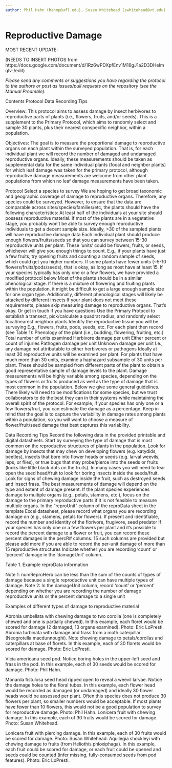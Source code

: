 ```yaml
---
author: Phil Hahn (hahnp@ufl.edu), Susan Whitehead (swhitehead@vt.edu), Paul Ode (paul.ode@colostate.edu), and Will Wetzel (william.wetzel@montana.edu). 
---
```


#  Reproductive Damage {#sec-repro}

MOST RECENT UPDATE:

(NEEDS TO INSERT PHOTOS from https://docs.google.com/document/d/1Rz6wPDXpfEnv1M16gJ1a2D3DHeImqlv-/edit)


_Please send any comments or suggestions you have regarding the protocol to the authors or post as issues/pull requests on the repository (see the Manual Preamble)._



Contents
Protocol
Data Recording Tips

Overview: This protocol aims to assess damage by insect herbivores to reproductive parts of plants (i.e., flowers, fruits, and/or seeds). This is a supplement to the Primary Protocol, which aims to randomly select and sample 30 plants, plus their nearest conspecific neighbor, within a population.

Objectives: The goal is to measure the proportional damage to reproductive organs on each plant within the surveyed population. That is, for each individual plant we will record the number of damaged and undamaged reproductive organs. Ideally, these measurements should be taken as supplemental data for the same individual plants (focal and neighbor plants) for which leaf damage was taken for the primary protocol, although reproductive damage measurements are welcome from other plant populations from which no leaf damage measurements have been taken. 

Protocol
Select a species to survey
We are hoping to get broad taxonomic and geographic coverage of damage to reproductive organs. Therefore, any species could be surveyed. However, to ensure that the data are comparable across sites/species/families/etc, the plants should have the following characteristics:
At least half of the individuals at your site should possess reproductive material. If most of the plants are in a vegetative stage, you probably won’t be able to survey enough reproductive individuals to get a decent sample size. Ideally, >30 of the sampled plants will have reproductive damage data
Each individual plant should produce enough flowers/fruits/seeds so that you can survey between 15-30 reproductive units per plant. These ‘units’ could be flowers, fruits, or seeds, whichever will give you enough things to count.
E.g., if your plants have just a few fruits, try opening fruits and counting a random sample of seeds, which could get you higher numbers. If some plants have fewer units (~5-10 flowers/fruits/pods/seeds), that is okay, as long as most have at least 15.
If your species typically has only one or a few flowers, we have provided a modified protocol below
Most of the plants should be in a similar phenological stage. If there is a mixture of flowering and fruiting plants within the population, it might be difficult to get a large enough sample size for one organ type. Additionally, different phenological stages will likely be attacked by different insects
If your plant does not meet these requirements, please skip measuring damage to reproductive organs. That’s okay. Or get in touch if you have questions
Use the Primary Protocol to establish a transect, pick/calculate a quadrat radius, and randomly select focal/nearest neighbor plants
Identify the reproductive tissue you will be surveying
E.g., flowers, fruits, pods, seeds, etc.
For each plant then record (see Table 1):
Phenology of the plant (i.e., budding, flowering, fruiting, etc.)
Total number of units examined
Herbivore damage per unit
Either percent or count of injuries
Pathogen damage per unit
Unknown damage per unit 
I.e., any damage not attributable to either herbivores or pathogens
Ideally at least 30 reproductive units will be examined per plant. For plants that have much more than 30 units, examine a haphazard subsample of 30 units per plant. These should be sampled from different parts of the plant to obtain a good representative sample of damage levels to the plant.  Damage measurements will be highly variable among species, depending on the types of flowers or fruits produced as well as the type of damage that is most common in the population. Below we give some general guidelines.
There likely will need to be modifications for some species, but we trust collaborators to do the best they can in their systems while maintaining the overall spirit of the protocol. For example, if your species has only one or a few flowers/fruit, you can estimate the damage as a percentage. Keep in mind that the goal is to capture the variability in damage rates among plants within a population, so you will want to choose a measure of flower/fruit/seed damage that best captures this variability.

Data Recording Tips
Record the following data in the provided printable and digital datasheets.
Start by surveying the type of damage that is most common on the reproductive structures of plants in the population. Look for damage by insects that may chew on developing flowers (e.g. katydids, beetles), insects that bore into flower heads or seeds (e.g. larval weevils, leps, or flies), or true bugs that may probe/pierce into the seeds or fruits (looks like little black dots on the fruits). In many cases you will need to tear open the seed head/fruit to look for boring insects inside the seeds/fruit.
Look for signs of chewing damage inside the fruit, such as destroyed seeds and insect frass.
The best measurements of damage will depend on the type and extent of damage present. If the plant species experiences damage to multiple organs (e.g., petals, stamens, etc.), focus on the damage to the primary reproductive parts if it is not feasible to measure multiple organs.
In the “reproUnit” column of the reproData sheet in the template Excel datasheet, please record what organs you are recording damage on (e.g., stamens, petals for flowers). If present and identifiable, record the number and identity of the florivore, frugivore, seed predator
If your species has only one or a few flowers per plant and it’s possible to record the percent damage to a flower or fruit, you can record these percent damages in the percR# columns. 15 such columns are provided but please add more if you are able to record the per-unit damage of more than 15 reproductive structures 
Indicate whether you are recording ‘count’ or ‘percent’ damage in the ‘damageUnit’ column.

Table 1. Example reproData information

Note 1: numReproHerb can be less than the sum of the counts of types of damage because a single reproductive unit can have multiple types of damage.
Note 2: In the damageUnit column, record ‘count’ or ‘percent’ depending on whether you are recording the number of damage reproductive units or the percent damage to a single unit



Examples of different types of damage to reproductive material


Abronia umbellata with chewing damage to two corolla (one is completely chewed and one is partially chewed). In this example, each floret would be scored for damage (2 damaged, 13 organs examined). Photo: Eric LoPresti.
Abronia turbinata with damage and frass from a moth caterpillar (Neogrotella macdunnoughi). Note chewing damage to petals/corollas and caterpillars at base of florets. In this example, each of 30 florets would be scored for damage. Photo: Eric LoPresti.

Vicia americana seed pod. Notice boring holes in the upper-left seed and frass in the pod. In this example, each of 30 seeds would be scored for damage. Photo: Phil Hahn.


Monarda fistulosa seed head ripped open to reveal a weevil larvae. Notice the damage holes to the floral tubes. In this example, each flower head would be recorded as damaged (or undamaged) and ideally 30 flower heads would be assessed per plant. Often this species does not produce 30 flowers per plant, so smaller numbers would be acceptable. If most plants have fewer than 10 flowers, this would not be a good population to survey for reproductive damage. Photo: Phil Hahn.
Lonicera fruit with chewing damage. In this example, each of 30 fruits would be scored for damage. Photo: Susan Whitehead.


Lonicera fruit with piercing damage. In this example, each of 30 fruits would be scored for damage. Photo: Susan Whitehead.
Aquilegia shockleyi with chewing damage to fruits (from Heliothis phloxiphaga). In this example, each fruit could be scored for damage, or each fruit could be opened and seeds could be counted (infer missing, fully-consumed seeds from pod features). Photo: Eric LoPresti.


